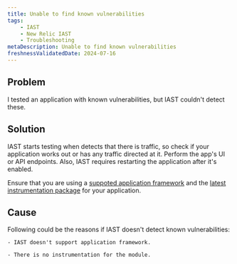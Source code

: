 ```yaml
---
title: Unable to find known vulnerabilities 
tags:
    - IAST
    - New Relic IAST
    - Troubleshooting
metaDescription: Unable to find known vulnerabilities 
freshnessValidatedDate: 2024-07-16
---
```


## Problem

I tested an application with known vulnerabilities, but IAST couldn't detect these.


## Solution
<Callout variant="important">
IAST starts testing when detects that there is traffic, so check if your application works out or has any traffic directed at it. Perform the app's UI or API endpoints. 
Also, IAST requires restarting the application after it's enabled.
</Callout>

Ensure that you are using a [suppoted application framework](https://docs.newrelic.com/docs/new-relic-solutions/new-relic-one/install-configure/compatibility-requirements-new-relic-agents-products/) and the [latest instrumentation package](https://github.com/newrelic/csec-go-agent#instrumentation-packages) for your application. 


## Cause

Following could be the reasons if IAST doesn't detect known vulnerabilities:

    - IAST doesn't support application framework.

    - There is no instrumentation for the module.